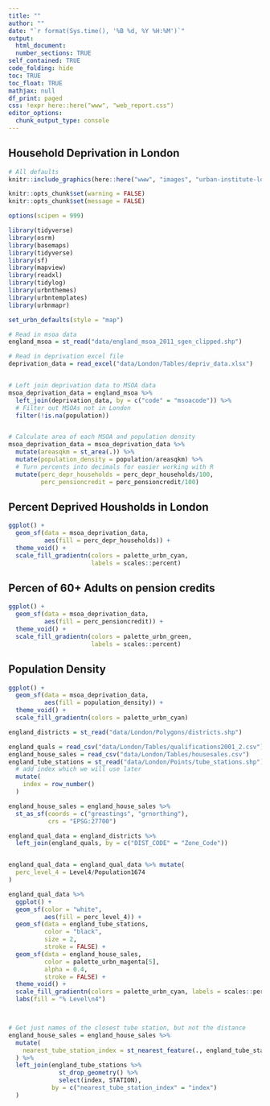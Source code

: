 ```yaml
---
title: ""
author: ""
date: "`r format(Sys.time(), '%B %d, %Y %H:%M')`"
output:
  html_document:
  number_sections: TRUE
self_contained: TRUE
code_folding: hide
toc: TRUE
toc_float: TRUE
mathjax: null
df_print: paged    
css: !expr here::here("www", "web_report.css")
editor_options:
  chunk_output_type: console
---
```

  
<style>
@import url('https://fonts.googleapis.com/css?family=Lato&display=swap');
</style>
  
## Household Deprivation in London
  
  
<link rel="stylesheet" href="//fonts.googleapis.com/css?family=Lato" />
  
```r
# All defaults
knitr::include_graphics(here::here("www", "images", "urban-institute-logo.png"))

```



```r
knitr::opts_chunk$set(warning = FALSE)
knitr::opts_chunk$set(message = FALSE)
```

```r
options(scipen = 999)

library(tidyverse)
library(osrm)
library(basemaps)
library(tidyverse)
library(sf)
library(mapview)
library(readxl)
library(tidylog)
library(urbnthemes)
library(urbntemplates)
library(urbnmapr)

set_urbn_defaults(style = "map")
```

```r

# Read in msoa data
england_msoa = st_read("data/england_msoa_2011_sgen_clipped.shp")

# Read in deprivation excel file
deprivation_data = read_excel("data/London/Tables/depriv_data.xlsx")


# Left join deprivation data to MSOA data
msoa_deprivation_data = england_msoa %>% 
  left_join(deprivation_data, by = c("code" = "msoacode")) %>% 
  # Filter out MSOAs not in London 
  filter(!is.na(population))


# Calculate area of each MSOA and population density 
msoa_deprivation_data = msoa_deprivation_data %>% 
  mutate(areasqkm = st_area(.)) %>% 
  mutate(population_density = population/areasqkm) %>% 
  # Turn percents into decimals for easier working with R
  mutate(perc_depr_households = perc_depr_households/100,
         perc_pensioncredit = perc_pensioncredit/100)
```


## Percent Deprived Housholds in London

```r
ggplot() + 
  geom_sf(data = msoa_deprivation_data,
          aes(fill = perc_depr_households)) + 
  theme_void() +
  scale_fill_gradientn(colors = palette_urbn_cyan, 
                       labels = scales::percent) 
```


## Percen of 60+ Adults on pension credits

```r
ggplot() + 
  geom_sf(data = msoa_deprivation_data,
          aes(fill = perc_pensioncredit)) + 
  theme_void() +
  scale_fill_gradientn(colors = palette_urbn_green, 
                       labels = scales::percent) 
```

## Population Density

```r
ggplot() + 
  geom_sf(data = msoa_deprivation_data,
          aes(fill = population_density)) + 
  theme_void() +
  scale_fill_gradientn(colors = palette_urbn_cyan) 
```





```r
england_districts = st_read("data/London/Polygons/districts.shp")

england_quals = read_csv("data/London/Tables/qualifications2001_2.csv")
england_house_sales = read_csv("data/London/Tables/housesales.csv")
england_tube_stations = st_read("data/London/Points/tube_stations.shp") %>% 
  # add index which we will use later
  mutate(
    index = row_number()
  )

england_house_sales = england_house_sales %>% 
  st_as_sf(coords = c("greastings", "grnorthing"),
           crs = "EPSG:27700")

england_qual_data = england_districts %>% 
  left_join(england_quals, by = c("DIST_CODE" = "Zone_Code"))


england_qual_data = england_qual_data %>% mutate(
  perc_level_4 = Level4/Population1674
)

england_qual_data %>%
  ggplot() +
  geom_sf(color = "white", 
          aes(fill = perc_level_4)) +
  geom_sf(data = england_tube_stations,
          color = "black",
          size = 2,
          stroke = FALSE) +
  geom_sf(data = england_house_sales, 
          color = palette_urbn_magenta[5], 
          alpha = 0.4,
          stroke = FALSE) + 
  theme_void() +
  scale_fill_gradientn(colors = palette_urbn_cyan, labels = scales::percent) +
  labs(fill = "% Level\n4")



# Get just names of the closest tube station, but not the distance
england_house_sales = england_house_sales %>% 
  mutate(
    nearest_tube_station_index = st_nearest_feature(., england_tube_stations)
  ) %>% 
  left_join(england_tube_stations %>% 
              st_drop_geometry() %>% 
              select(index, STATION),
            by = c("nearest_tube_station_index" = "index")
  )







```
